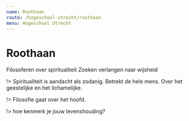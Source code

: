 ```yaml
---
name: Roothaan
route: /hogeschool-utrecht/roothaan
menu: Hogeschool Utrecht
---
```



# Roothaan

Filosoferen over spiritualiteit
Zoeken verlangen naar wijsheid

!> Spiritualiteit is aandacht als zodanig. Betrekt de hele mens. Over het geestelijke en het lichamelijke.

!> Filosofie gaat over het hoofd.


!> hoe kenmerk je jouw levenshouding?
